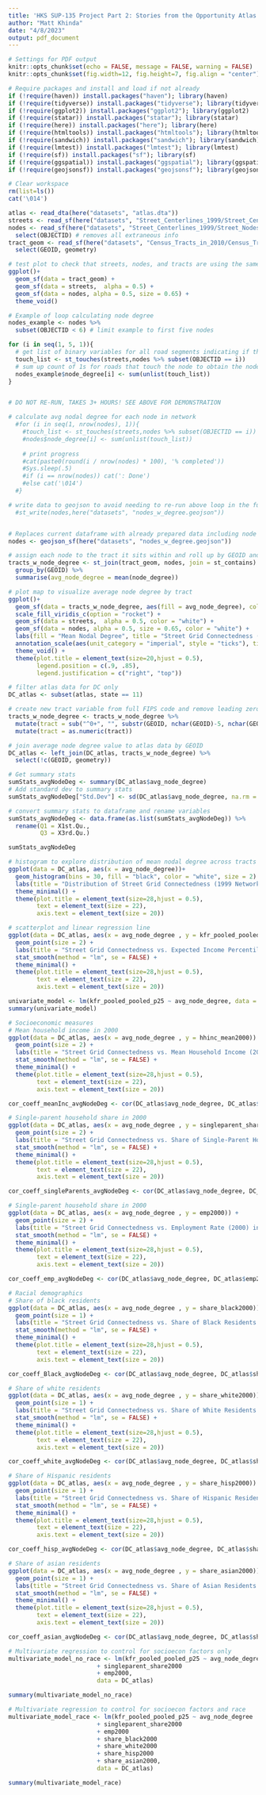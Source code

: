 ```yaml
---
title: 'HKS SUP-135 Project Part 2: Stories from the Opportunity Atlas'
author: "Matt Khinda"
date: "4/8/2023"
output: pdf_document
---
```


```r
# Settings for PDF output
knitr::opts_chunk$set(echo = FALSE, message = FALSE, warning = FALSE) 
knitr::opts_chunk$set(fig.width=12, fig.height=7, fig.align = "center") 

# Require packages and install and load if not already
if (!require(haven)) install.packages("haven"); library(haven)
if (!require(tidyverse)) install.packages("tidyverse"); library(tidyverse)
if (!require(ggplot2)) install.packages("ggplot2"); library(ggplot2)
if (!require(statar)) install.packages("statar"); library(statar)
if (!require(here)) install.packages("here"); library(here)
if (!require(htmltools)) install.packages("htmltools"); library(htmltools)
if (!require(sandwich)) install.packages("sandwich"); library(sandwich)
if (!require(lmtest)) install.packages("lmtest"); library(lmtest)
if (!require(sf)) install.packages("sf"); library(sf)
if (!require(ggspatial)) install.packages("ggspatial"); library(ggspatial)
if (!require(geojsonsf)) install.packages("geojsonsf"); library(geojsonsf)

# Clear workspace
rm(list=ls())
cat('\014')
```

```r
atlas <- read_dta(here("datasets", "atlas.dta"))
streets <- read_sf(here("datasets", "Street_Centerlines_1999/Street_Centerlines_1999.shp"))
nodes <- read_sf(here("datasets", "Street_Centerlines_1999/Street_Nodes_1999.shp")) %>%
  select(OBJECTID) # removes all extraneous info
tract_geom <- read_sf(here("datasets", "Census_Tracts_in_2010/Census_Tracts_in_2010.shp")) %>%
  select(GEOID, geometry)
```

```r
# test plot to check that streets, nodes, and tracts are using the same coordinate projection system
ggplot()+
  geom_sf(data = tract_geom) +
  geom_sf(data = streets,  alpha = 0.5) +
  geom_sf(data = nodes, alpha = 0.5, size = 0.65) +
  theme_void()
```

```r

# Example of loop calculating node degree
nodes_example <- nodes %>%
  subset(OBJECTID < 6) # limit example to first five nodes

for (i in seq(1, 5, 1)){
  # get list of binary variables for all road segments indicating if the segment touches the node
  touch_list <- st_touches(streets,nodes %>% subset(OBJECTID == i)) 
  # sum up count of 1s for roads that touch the node to obtain the node degree
  nodes_example$node_degree[i] <- sum(unlist(touch_list)) 
}


# DO NOT RE-RUN, TAKES 3+ HOURS! SEE ABOVE FOR DEMONSTRATION

# calculate avg nodal degree for each node in network 
  #for (i in seq(1, nrow(nodes), 1)){
    #touch_list <- st_touches(streets,nodes %>% subset(OBJECTID == i))
    #nodes$node_degree[i] <- sum(unlist(touch_list))
    
    # print progress
    #cat(paste0(round(i / nrow(nodes) * 100), '% completed'))
    #Sys.sleep(.5)
    #if (i == nrow(nodes)) cat(': Done')
    #else cat('\014')
  #}

# write data to geojson to avoid needing to re-run above loop in the future
  #st_write(nodes,here("datasets", "nodes_w_degree.geojson"))


# Replaces current dataframe with already prepared data including node degree
nodes <- geojson_sf(here("datasets", "nodes_w_degree.geojson"))

```

```r

# assign each node to the tract it sits within and roll up by GEOID and calculate average node degree
tracts_w_node_degree <- st_join(tract_geom, nodes, join = st_contains) %>%
  group_by(GEOID) %>%
  summarise(avg_node_degree = mean(node_degree))

# plot map to visualize average node degree by tract
ggplot()+
  geom_sf(data = tracts_w_node_degree, aes(fill = avg_node_degree), color = NA) +
  scale_fill_viridis_c(option = "rocket") +
  geom_sf(data = streets,  alpha = 0.5, color = "white") +
  geom_sf(data = nodes, alpha = 0.5, size = 0.65, color = "white") +
  labs(fill = "Mean Nodal Degree", title = "Street Grid Connectedness (1999 Network) by Census Tract in Washington, DC") +
  annotation_scale(aes(unit_category = "imperial", style = "ticks"), tick_height = 0.6, pad_x = unit(1, "cm"), pad_y = unit(2, "cm")) +
  theme_void() +
  theme(plot.title = element_text(size=20,hjust = 0.5),
        legend.position = c(.9, .85),
        legend.justification = c("right", "top")) 
```

```r
# filter atlas data for DC only
DC_atlas <- subset(atlas, state == 11) 

# create new tract variable from full FIPS code and remove leading zeros to match atlas
tracts_w_node_degree <- tracts_w_node_degree %>%
  mutate(tract = sub("^0+", "", substr(GEOID, nchar(GEOID)-5, nchar(GEOID)))) %>%
  mutate(tract = as.numeric(tract))

# join average node degree value to atlas data by GEOID
DC_atlas <- left_join(DC_atlas, tracts_w_node_degree) %>%
  select(!c(GEOID, geometry))
```

```r
# Get summary stats
sumStats_avgNodeDeg <- summary(DC_atlas$avg_node_degree)
# Add standard dev to summary stats
sumStats_avgNodeDeg["Std.Dev"] <- sd(DC_atlas$avg_node_degree, na.rm = T)

# convert summary stats to dataframe and rename variables
sumStats_avgNodeDeg <- data.frame(as.list(sumStats_avgNodeDeg)) %>%
  rename(Q1 = X1st.Qu.,
         Q3 = X3rd.Qu.)

sumStats_avgNodeDeg
```

```r
# histogram to explore distribution of mean nodal degree across tracts
ggplot(data = DC_atlas, aes(x = avg_node_degree))+
  geom_histogram(bins = 30, fill = "black", color = "white", size = 2) + 
  labs(title = "Distribution of Street Grid Connectedness (1999 Network) in Washington, DC", y = "Number of Census Tracts", x = "Mean Nodal Degree") + 
  theme_minimal() + 
  theme(plot.title = element_text(size=28,hjust = 0.5),
        text = element_text(size = 22),
        axis.text = element_text(size = 20)) 
```


```r
# scatterplot and linear regression line
ggplot(data = DC_atlas, aes(x = avg_node_degree , y = kfr_pooled_pooled_p25)) + 
  geom_point(size = 2) + 
  labs(title = "Street Grid Connectedness vs. Expected Income Percentile Rank for Children of Low-Income Parents in Washington, DC", x = "Mean Nodal Degree", y = "Income Percentile Rank at Age 35") +
  stat_smooth(method = "lm", se = FALSE) +
  theme_minimal() + 
  theme(plot.title = element_text(size=28,hjust = 0.5),
        text = element_text(size = 22),
        axis.text = element_text(size = 20)) 
```

```r
univariate_model <- lm(kfr_pooled_pooled_p25 ~ avg_node_degree, data = DC_atlas)
summary(univariate_model)
```


```r
# Socioeconomic measures
# Mean household income in 2000
ggplot(data = DC_atlas, aes(x = avg_node_degree , y = hhinc_mean2000)) + 
  geom_point(size = 2) + 
  labs(title = "Street Grid Connectedness vs. Mean Household Income (2000) in Washington, DC", x = "Mean Nodal Degree", y = "Mean Household Income in 2000") +
  stat_smooth(method = "lm", se = FALSE) +
  theme_minimal() + 
  theme(plot.title = element_text(size=28,hjust = 0.5),
        text = element_text(size = 22),
        axis.text = element_text(size = 20)) 

cor_coeff_meanInc_avgNodeDeg <- cor(DC_atlas$avg_node_degree, DC_atlas$hhinc_mean2000, use = "complete.obs")

# Single-parent household share in 2000
ggplot(data = DC_atlas, aes(x = avg_node_degree , y = singleparent_share2000)) + 
  geom_point(size = 2) + 
  labs(title = "Street Grid Connectedness vs. Share of Single-Parent Households (2000) in Washington, DC", x = "Mean Nodal Degree", y = "Fraction of Single-Parent Households in 2000") +
  stat_smooth(method = "lm", se = FALSE) +
  theme_minimal() + 
  theme(plot.title = element_text(size=28,hjust = 0.5),
        text = element_text(size = 22),
        axis.text = element_text(size = 20)) 

cor_coeff_singleParents_avgNodeDeg <- cor(DC_atlas$avg_node_degree, DC_atlas$singleparent_share2000, use = "complete.obs")

# Single-parent household share in 2000
ggplot(data = DC_atlas, aes(x = avg_node_degree , y = emp2000)) + 
  geom_point(size = 2) + 
  labs(title = "Street Grid Connectedness vs. Employment Rate (2000) in Washington, DC", x = "Mean Nodal Degree", y = "Employment Rate in 2000") +
  stat_smooth(method = "lm", se = FALSE) +
  theme_minimal() + 
  theme(plot.title = element_text(size=28,hjust = 0.5),
        text = element_text(size = 22),
        axis.text = element_text(size = 20)) 

cor_coeff_emp_avgNodeDeg <- cor(DC_atlas$avg_node_degree, DC_atlas$emp2000, use = "complete.obs")
```

```r
# Racial demographics
# Share of black residents
ggplot(data = DC_atlas, aes(x = avg_node_degree , y = share_black2000)) + 
  geom_point(size = 1) + 
  labs(title = "Street Grid Connectedness vs. Share of Black Residents in Washington, DC", x = "Mean Nodal Degree", y = "Share of Black Residents in 2000") +
  stat_smooth(method = "lm", se = FALSE) +
  theme_minimal() +
  theme(plot.title = element_text(size=28,hjust = 0.5),
        text = element_text(size = 22),
        axis.text = element_text(size = 20)) 

cor_coeff_Black_avgNodeDeg <- cor(DC_atlas$avg_node_degree, DC_atlas$share_black2000, use = "complete.obs")

# Share of white residents
ggplot(data = DC_atlas, aes(x = avg_node_degree , y = share_white2000)) + 
  geom_point(size = 1) + 
  labs(title = "Street Grid Connectedness vs. Share of White Residents in Washington, DC", x = "Mean Nodal Degree", y = "Share of White Residents in 2000") +
  stat_smooth(method = "lm", se = FALSE) +
  theme_minimal() +
  theme(plot.title = element_text(size=28,hjust = 0.5),
        text = element_text(size = 22),
        axis.text = element_text(size = 20)) 

cor_coeff_white_avgNodeDeg <- cor(DC_atlas$avg_node_degree, DC_atlas$share_white2000, use = "complete.obs")

# Share of Hispanic residents
ggplot(data = DC_atlas, aes(x = avg_node_degree , y = share_hisp2000)) + 
  geom_point(size = 1) + 
  labs(title = "Street Grid Connectedness vs. Share of Hispanic Residents in Washington, DC", x = "Mean Nodal Degree", y = "Share of Hispanic Residents in 2000") +
  stat_smooth(method = "lm", se = FALSE) +
  theme_minimal() +
  theme(plot.title = element_text(size=28,hjust = 0.5),
        text = element_text(size = 22),
        axis.text = element_text(size = 20)) 

cor_coeff_hisp_avgNodeDeg <- cor(DC_atlas$avg_node_degree, DC_atlas$share_hisp2000, use = "complete.obs")

# Share of asian residents
ggplot(data = DC_atlas, aes(x = avg_node_degree , y = share_asian2000)) + 
  geom_point(size = 1) + 
  labs(title = "Street Grid Connectedness vs. Share of Asian Residents in Washington, DC", x = "Mean Nodal Degree", y = "Share of Asian Residents in 2000") +
  stat_smooth(method = "lm", se = FALSE) +
  theme_minimal() +
  theme(plot.title = element_text(size=28,hjust = 0.5),
        text = element_text(size = 22),
        axis.text = element_text(size = 20)) 

cor_coeff_asian_avgNodeDeg <- cor(DC_atlas$avg_node_degree, DC_atlas$share_asian2000, use = "complete.obs")
```


```r
# Multivariate regression to control for socioecon factors only
multivariate_model_no_race <- lm(kfr_pooled_pooled_p25 ~ avg_node_degree 
                         + singleparent_share2000 
                         + emp2000, 
                         data = DC_atlas)

summary(multivariate_model_no_race)
```

```r
# Multivariate regression to control for socioecon factors and race
multivariate_model_race <- lm(kfr_pooled_pooled_p25 ~ avg_node_degree 
                         + singleparent_share2000 
                         + emp2000
                         + share_black2000
                         + share_white2000
                         + share_hisp2000
                         + share_asian2000, 
                         data = DC_atlas)

summary(multivariate_model_race)
```





